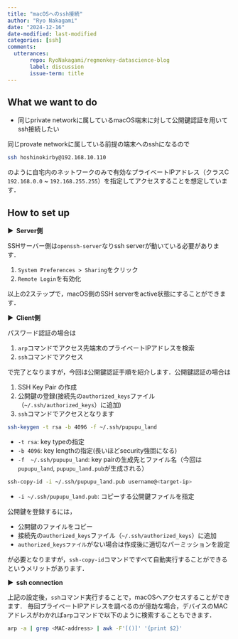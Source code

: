 ```yaml
---
title: "macOSへのssh接続"
author: "Ryo Nakagami"
date: "2024-12-16"
date-modified: last-modified
categories: [ssh]
comments:
  utterances:
       repo: RyoNakagami/regmonkey-datascience-blog
       label: discussion
       issue-term: title
---
```


## What we want to do

- 同じprivate networkに属しているmacOS端末に対して公開鍵認証を用いてssh接続したい

同じprovate networkに属している前提の端末へのsshになるので

```.bash
ssh hoshinokirby@192.168.10.110
```

のように自宅内のネットワークのみで有効なプライベートIPアドレス（クラスC `192.168.0.0` ~ `192.168.255.255`）を指定してアクセスすることを想定しています．


## How to set up

<strong > &#9654;&nbsp; Server側</strong>

SSHサーバー側は`openssh-server`なりssh serverが動いている必要があります．

1. `System Preferences > Sharing`をクリック
2. `Remote Login`を有効化

以上の2ステップで，macOS側のSSH serverをactive状態にすることができます．

<strong > &#9654;&nbsp; Client側</strong>

パスワード認証の場合は

1. `arp`コマンドでアクセス先端末のプライベートIPアドレスを検索
2. `ssh`コマンドでアクセス

で完了となりますが，今回は公開鍵認証手順を紹介します．公開鍵認証の場合は

1. SSH Key Pair の作成
2. 公開鍵の登録(接続先の`authorized_keys`ファイル（`~/.ssh/authorized_keys`）に追加)
3. `ssh`コマンドでアクセスとなります

```.bash
ssh-keygen -t rsa -b 4096 -f ~/.ssh/pupupu_land
```

- `-t rsa`: key typeの指定
- `-b 4096`: key lengthの指定(長いほどsecurity強固になる)
- `-f  ~/.ssh/pupupu_land`: key pairの生成先とファイル名（今回は`pupupu_land`, `pupupu_land.pub`が生成される）

```.bash
ssh-copy-id -i ~/.ssh/pupupu_land.pub username@<target-ip>
```

- `-i ~/.ssh/pupupu_land.pub`: コピーする公開鍵ファイルを指定

公開鍵を登録するには，

- 公開鍵のファイルをコピー
- 接続先の`authorized_keys`ファイル（`~/.ssh/authorized_keys`）に追加
- `authorized_keysファイル`がない場合は作成後に適切なパーミッションを設定

が必要となりますが，`ssh-copy-id`コマンドですべて自動実行することができるというメリットがあります．

<strong > &#9654;&nbsp; ssh connection</strong>

上記の設定後，`ssh`コマンド実行することで，macOSへアクセスすることができます．
毎回プライベートIPアドレスを調べるのが億劫な場合，デバイスのMACアドレスがわかれば`arp`コマンドで以下のように検索することもできます．

```.bash
arp -a | grep <MAC-address> | awk -F'[()]' '{print $2}'
```